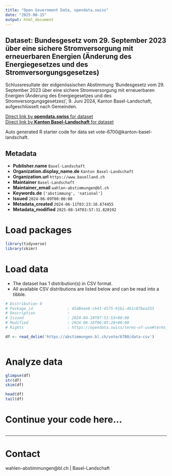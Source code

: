 ```yaml
---
title: "Open Government Data, opendata.swiss"
date: "2025-08-15"
output: html_document
---
```


## Dataset: Bundesgesetz vom 29. September 2023 über eine sichere Stromversorgung mit erneuerbaren Energien (Änderung des Energiegesetzes und des Stromversorgungsgesetzes)

Schlussresultate der eidgenössischen Abstimmung 'Bundesgesetz vom 29. September 2023 über eine sichere Stromversorgung mit erneuerbaren Energien (Änderung des Energiegesetzes und des Stromversorgungsgesetzes)', 9. Juni 2024, Kanton Basel-Landschaft, aufgeschlüsselt nach Gemeinden.

[Direct link by **opendata.swiss** for dataset](https://opendata.swiss/de/dataset/bundesgesetz-vom-29-september-2023-uber-eine-sichere-stromversorgung-mit-erneuerbaren-energien-1)<br>
[Direct link by **Kanton Basel-Landschaft** for dataset](https://abstimmungen.bl.ch/vote/6700/data)

Auto generated R starter code for data set vote-6700@kanton-basel-landschaft.

## Metadata

- **Publisher.name** `Basel-Landschaft`
- **Organization.display_name.de** `Kanton Basel-Landschaft`
- **Organization.url** `https://www.baselland.ch`
- **Maintainer** `Basel-Landschaft`
- **Maintainer_email** `wahlen-abstimmungen@bl.ch`
- **Keywords.de** `['abstimmung', 'national']`
- **Issued** `2024-06-09T00:00:00`
- **Metadata_created** `2024-06-11T03:23:10.674455`
- **Metadata_modified** `2025-08-14T03:57:31.820192`


# Load packages

```r

library(tidyverse)
library(skimr)

```

# Load data

-   The dataset has 1 distribution(s) in CSV format.
-   All available CSV distributions are listed below and can be read into a tibble.

```r

# Distribution 0
# Package_id               : 45d8eee6-cb41-4575-91b1-461c07bea355
# Description              : 
# Issued                   : 2024-04-10T07:51:53+00:00
# Modified                 : 2024-06-18T06:05:28+00:00
# Rights                   : https://opendata.swiss/terms-of-use#terms_by

df <- read_delim('https://abstimmungen.bl.ch/vote/6700/data-csv')



```

# Analyze data

```r

glimpse(df)
str(df)
skim(df)

head(df)
tail(df)

```

# Continue your code here...

```r

```

------------------------------------------------------------------------

# Contact

wahlen-abstimmungen@bl.ch | Basel-Landschaft
